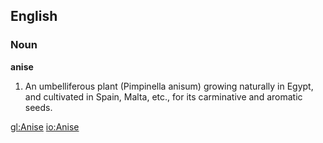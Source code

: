 ==English==

===Noun===

'''anise'''

#An umbelliferous plant (Pimpinella anisum) growing naturally in Egypt, and cultivated in Spain, Malta, etc., for its carminative and aromatic seeds.

[[gl:Anise]]
[[io:Anise]]